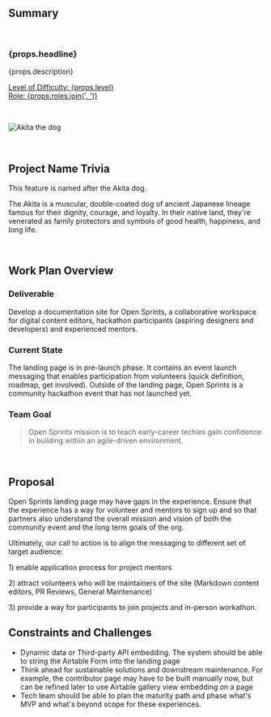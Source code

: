 ## Summary

<br />

<h3>{props.headline}</h3>
<p>{props.description}</p>

<p>
  <u>
    Level of Difficulty: <span>{props.level}</span>
    <br />
    Role: <span>{props.roles.join(', ')}</span>
  </u>
</p>

<br />

<p align="center">

![Akita the dog](./assets/akita.jpeg)

</p>

<br />

## Project Name Trivia

This feature is named after the Akita dog.

The Akita is a muscular, double-coated dog of ancient Japanese lineage famous for
their dignity, courage, and loyalty. In their native land, they're venerated as family
protectors and symbols of good health, happiness, and long life.

<br />

## Work Plan Overview

### Deliverable
Develop a documentation site for Open Sprints, a collaborative workspace for digital content editors, hackathon participants (aspiring designers and developers) and experienced mentors.
<br />

### Current State
The landing page is in pre-launch phase. It contains an event launch messaging that enables participation from volunteers (quick definition, roadmap, get involved). Outside of the landing page, Open Sprints is a community hackathon event that has not launched yet.
<br />

### Team Goal
> Open Sprints mission is to teach early-career techies gain confidence in building within an agile-driven environment. 
<br />

## Proposal
Open Sprints landing page may have gaps in the experience. Ensure that the experience has a way for volunteer and mentors to sign up and so that partners also understand the overall mission and vision of both the community event and the long term goals of the org.
<br />

Ultimately, our call to action is to align the messaging to different set of target audience:
<p> 1) enable application process for project mentors </p>
<p> 2) attract volunteers who will be maintainers of the site (Markdown content editors, PR Reviews, General Maintenance) </p>
<p> 3) provide a way for participants to join projects and in-person workathon. </p>

## Constraints and Challenges
- Dynamic data or Third-party API embedding. The system should be able to string the Airtable Form into the landing page
- Think ahead for sustainable solutions and downstream maintenance. For example, the contributor page may have to be built manually now, but can be refined later to use Airtable gallery view embedding on a page 
- Tech team should be able to plan the maturity path and phase what's MVP and what's beyond scope for these experiences.
